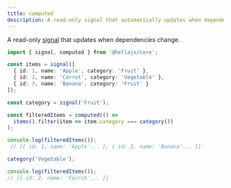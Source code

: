 ```yaml
---
title: computed
description: A read-only signal that automatically updates when dependencies change.
---
```


A read-only <a href="/api/reactive/signal">signal</a> that updates when dependencies change.

```typescript
import { signal, computed } from '@hellajs/core';

const items = signal([
  { id: 1, name: 'Apple', category: 'Fruit' },
  { id: 2, name: 'Carrot', category: 'Vegetable' },
  { id: 3, name: 'Banana', category: 'Fruit' }
]);

const category = signal('Fruit');

const filteredItems = computed(() => 
  items().filter(item => item.category === category())
);

console.log(filteredItems());
 // [{ id: 1, name: 'Apple'... }, { id: 3, name: 'Banana'... }]

category('Vegetable');

console.log(filteredItems());
// [{ id: 2, name: 'Carrot'... }]
```
